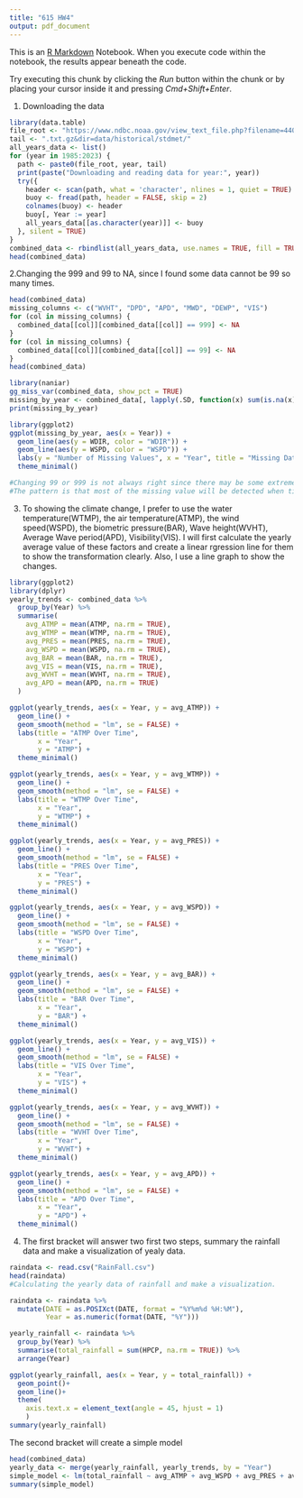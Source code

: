 ```yaml
---
title: "615 HW4"
output: pdf_document
---
```


This is an [R Markdown](http://rmarkdown.rstudio.com) Notebook. When you execute code within the notebook, the results appear beneath the code. 

Try executing this chunk by clicking the *Run* button within the chunk or by placing your cursor inside it and pressing *Cmd+Shift+Enter*. 

1. Downloading the data
```r
library(data.table)
file_root <- "https://www.ndbc.noaa.gov/view_text_file.php?filename=44013h"
tail <- ".txt.gz&dir=data/historical/stdmet/"
all_years_data <- list()
for (year in 1985:2023) {
  path <- paste0(file_root, year, tail)
  print(paste("Downloading and reading data for year:", year))
  try({
    header <- scan(path, what = 'character', nlines = 1, quiet = TRUE)
    buoy <- fread(path, header = FALSE, skip = 2)
    colnames(buoy) <- header
    buoy[, Year := year]
    all_years_data[[as.character(year)]] <- buoy
  }, silent = TRUE)
}
combined_data <- rbindlist(all_years_data, use.names = TRUE, fill = TRUE)
head(combined_data)
```
2.Changing the 999 and 99 to NA, since I found some data cannot be 99 so many times.
```r
head(combined_data)
missing_columns <- c("WVHT", "DPD", "APD", "MWD", "DEWP", "VIS")
for (col in missing_columns) {
  combined_data[[col]][combined_data[[col]] == 999] <- NA
}
for (col in missing_columns) {
  combined_data[[col]][combined_data[[col]] == 99] <- NA
}
head(combined_data)

library(naniar)
gg_miss_var(combined_data, show_pct = TRUE)
missing_by_year <- combined_data[, lapply(.SD, function(x) sum(is.na(x))), by = Year]
print(missing_by_year)

library(ggplot2)
ggplot(missing_by_year, aes(x = Year)) +
  geom_line(aes(y = WDIR, color = "WDIR")) + 
  geom_line(aes(y = WSPD, color = "WSPD")) + 
  labs(y = "Number of Missing Values", x = "Year", title = "Missing Data Patterns by Year") +
  theme_minimal()

#Changing 99 or 999 is not always right since there may be some extreme condition which drive the value to 99 or 999.
#The pattern is that most of the missing value will be detected when time passed, and the most possible reason is the development of the detectors technology.

```

3. To showing the climate change, I prefer to use the water temperature(WTMP),
the air temperature(ATMP), the wind speed(WSPD), the biometric pressure(BAR), 
Wave height(WVHT), Average Wave period(APD), Visibility(VIS).
I will first calculate the yearly average value of these factors and create a linear rgression line for them to show the transformation clearly.
Also, I use a line graph to show the changes.
```r
library(ggplot2)
library(dplyr)
yearly_trends <- combined_data %>%
  group_by(Year) %>%
  summarise(
    avg_ATMP = mean(ATMP, na.rm = TRUE),
    avg_WTMP = mean(WTMP, na.rm = TRUE),
    avg_PRES = mean(PRES, na.rm = TRUE),
    avg_WSPD = mean(WSPD, na.rm = TRUE),
    avg_BAR = mean(BAR, na.rm = TRUE),
    avg_VIS = mean(VIS, na.rm = TRUE),
    avg_WVHT = mean(WVHT, na.rm = TRUE),
    avg_APD = mean(APD, na.rm = TRUE)
  )

ggplot(yearly_trends, aes(x = Year, y = avg_ATMP)) +
  geom_line() +
  geom_smooth(method = "lm", se = FALSE) +
  labs(title = "ATMP Over Time", 
       x = "Year", 
       y = "ATMP") +
  theme_minimal()

ggplot(yearly_trends, aes(x = Year, y = avg_WTMP)) +
  geom_line() +
  geom_smooth(method = "lm", se = FALSE) +
  labs(title = "WTMP Over Time", 
       x = "Year", 
       y = "WTMP") +
  theme_minimal()

ggplot(yearly_trends, aes(x = Year, y = avg_PRES)) +
  geom_line() +
  geom_smooth(method = "lm", se = FALSE) +
  labs(title = "PRES Over Time", 
       x = "Year", 
       y = "PRES") +
  theme_minimal()

ggplot(yearly_trends, aes(x = Year, y = avg_WSPD)) +
  geom_line() +
  geom_smooth(method = "lm", se = FALSE) +
  labs(title = "WSPD Over Time", 
       x = "Year", 
       y = "WSPD") +
  theme_minimal()

ggplot(yearly_trends, aes(x = Year, y = avg_BAR)) +
  geom_line() +
  geom_smooth(method = "lm", se = FALSE) +
  labs(title = "BAR Over Time", 
       x = "Year", 
       y = "BAR") +
  theme_minimal()

ggplot(yearly_trends, aes(x = Year, y = avg_VIS)) +
  geom_line() +
  geom_smooth(method = "lm", se = FALSE) +
  labs(title = "VIS Over Time", 
       x = "Year", 
       y = "VIS") +
  theme_minimal()

ggplot(yearly_trends, aes(x = Year, y = avg_WVHT)) +
  geom_line() +
  geom_smooth(method = "lm", se = FALSE) +
  labs(title = "WVHT Over Time", 
       x = "Year", 
       y = "WVHT") +
  theme_minimal()

ggplot(yearly_trends, aes(x = Year, y = avg_APD)) +
  geom_line() +
  geom_smooth(method = "lm", se = FALSE) +
  labs(title = "APD Over Time", 
       x = "Year", 
       y = "APD") +
  theme_minimal()

```
4.
The first bracket will answer two  first two steps, summary the rainfall data and make a visualization of yealy data.
```r
raindata <- read.csv("RainFall.csv")
head(raindata)
#Calculating the yearly data of rainfall and make a visualization.

raindata <- raindata %>%
  mutate(DATE = as.POSIXct(DATE, format = "%Y%m%d %H:%M"),
         Year = as.numeric(format(DATE, "%Y")))

yearly_rainfall <- raindata %>%
  group_by(Year) %>%
  summarise(total_rainfall = sum(HPCP, na.rm = TRUE)) %>%
  arrange(Year)

ggplot(yearly_rainfall, aes(x = Year, y = total_rainfall)) +
  geom_point()+
  geom_line()+
  theme(
    axis.text.x = element_text(angle = 45, hjust = 1)
    )
summary(yearly_rainfall)
```

The second bracket will create a simple model
```r
head(combined_data)
yearly_data <- merge(yearly_rainfall, yearly_trends, by = "Year")
simple_model <- lm(total_rainfall ~ avg_ATMP + avg_WSPD + avg_PRES + avg_WVHT+avg_APD, data = yearly_data)
summary(simple_model)
```

